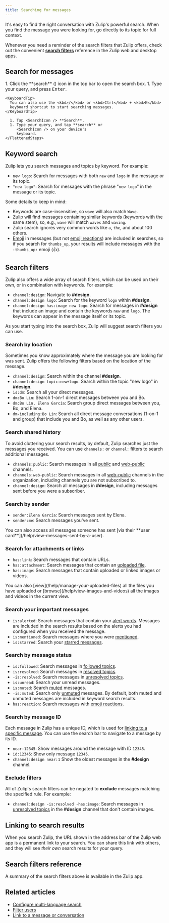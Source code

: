 ```yaml
---
title: Searching for messages
---
```



It's easy to find the right conversation with Zulip's powerful search. When you
find the message you were looking for, go directly to its topic for full context.

Whenever you need a reminder of the search filters that Zulip offers, check out
the convenient [**search filters**](#search-filters-reference) reference
in the Zulip web and desktop apps.

## Search for messages

<Tabs>
  <TabItem label="Desktop/Web">
    <Steps>
      1. Click the **search** (<SearchIcon />) icon in the top bar to open the search box.
      1. Type your query, and press <kbd>Enter</kbd>.
    </Steps>

    <KeyboardTip>
      You can also use the <kbd>/</kbd> or <kbd>Ctrl</kbd> + <kbd>K</kbd>
      keyboard shortcut to start searching messages.
    </KeyboardTip>
  </TabItem>

  <TabItem label="Mobile">
    <FlattenedSteps>
      <MobileMenu />

      1. Tap <SearchIcon /> **Search**.
      1. Type your query, and tap **search** or
         <SearchIcon /> on your device's
         keyboard.
    </FlattenedSteps>
  </TabItem>
</Tabs>

## Keyword search

Zulip lets you search messages and topics by keyword. For example:

* `new logo`: Search for messages with both `new` and `logo` in the message or
  its topic.
* `"new logo"`: Search for messages with the phrase "`new logo`" in the message
  or its topic.

Some details to keep in mind:

* Keywords are case-insensitive, so `wave` will also match `Wave`.
* Zulip will find messages containing similar keywords (keywords with the same
  stem), so, e.g., `wave` will match `waves` and `waving`.
* Zulip search ignores very common words like `a`, `the`, and about 100 others.
* [Emoji](/help/emoji-and-emoticons) in messages (but not [emoji
  reactions](/help/emoji-reactions)) are included in searches, so if you search
  for `thumbs_up`, your results will include messages with the `:thumbs_up:` emoji (👍).

## Search filters

Zulip also offers a wide array of search filters, which can be used on their
own, or in combination with keywords. For example:

* `channel:design`: Navigate to **#design**.
* `channel:design logo`: Search for the keyword `logo` within **#design**.
* `channel:design has:image new logo`: Search for messages in **#design** that
  include an image and contain the keywords `new` and `logo`. The keywords can
  appear in the message itself or its topic.

<ZulipTip>
  As you start typing into the search box, Zulip will suggest search filters
  you can use.
</ZulipTip>

### Search by location

Sometimes you know approximately where the message you are looking for was sent.
Zulip offers the following filters based on the location of the message.

* `channel:design`: Search within the channel **#design**.
* `channel:design topic:new+logo`: Search within the topic "new logo" in
  **#design**.
* `is:dm`: Search all your direct messages.
* `dm:Bo Lin`: Search 1-on-1 direct messages between you and Bo.
* `dm:Bo Lin, Elena García`: Search group direct messages
  between you, Bo, and Elena.
* `dm-including:Bo Lin`: Search all direct message conversations
  (1-on-1 and group) that include you and Bo, as well as any other users.

### Search shared history

To avoid cluttering your search results, by default, Zulip searches just the
messages you received. You can use `channels:` or `channel:` filters to search
additional messages.

* `channels:public`: Search messages in all
  [public](/help/channel-permissions#public-channels) and
  [web-public](/help/channel-permissions#web-public-channels) channels.
* `channels:web-public`: Search messages in all
  [web-public](/help/change-the-privacy-of-a-channel) channels in the organization,
  including channels you are not subscribed to.
* `channel:design`: Search all messages in **#design**, including messages sent
  before you were a subscriber.

### Search by sender

* `sender:Elena García`: Search messages sent by Elena.
* `sender:me`: Search messages you've sent.

<ZulipTip>
  You can also access all messages someone has sent [via their **user
  card**](/help/view-messages-sent-by-a-user).
</ZulipTip>

### Search for attachments or links

* `has:link`: Search messages that contain URLs.
* `has:attachment`: Search messages that contain an [uploaded
  file](/help/share-and-upload-files).
* `has:image`: Search messages that contain uploaded or linked images or videos.

<ZulipTip>
  You can also [view](/help/manage-your-uploaded-files) all the files you
  have uploaded or [browse](/help/view-images-and-videos) all the images and
  videos in the current view.
</ZulipTip>

### Search your important messages

* `is:alerted`: Search messages that contain your [alert
  words](/help/dm-mention-alert-notifications#alert-words). Messages are
  included in the search results based on the alerts you had configured when you
  received the message.
* `is:mentioned`: Search messages where you were
  [mentioned](/help/mention-a-user-or-group).
* `is:starred`: Search your [starred messages](/help/star-a-message).

### Search by message status

* `is:followed`: Search messages in [followed topics](/help/follow-a-topic).
* `is:resolved`: Search messages in [resolved topics](/help/resolve-a-topic).
* `-is:resolved`: Search messages in [unresolved topics](/help/resolve-a-topic).
* `is:unread`: Search your unread messages.
* `is:muted`: Search [muted](/help/mute-a-topic) messages.
* `-is:muted`: Search only [unmuted](/help/mute-a-topic) messages. By default,
  both muted and unmuted messages are included in keyword search results.
* `has:reaction`: Search messages with [emoji reactions](/help/emoji-reactions).

### Search by message ID

Each message in Zulip has a unique ID, which is used for [linking to a specific
message](/help/link-to-a-message-or-conversation#link-to-zulip-from-anywhere).
You can use the search bar to navigate to a message by its ID.

* `near:12345`: Show messages around the message with ID `12345`.
* `id:12345`: Show only message `12345`.
* `channel:design near:1` Show the oldest messages in the **#design** channel.

### Exclude filters

All of Zulip's search filters can be negated to **exclude** messages matching
the specified rule. For example:

* `channel:design -is:resolved -has:image`: Search messages in [unresolved
  topics](/help/resolve-a-topic) in the **#design** channel that don't contain
  images.

## Linking to search results

When you search Zulip, the URL shown in the address bar of the Zulip web app is a
permanent link to your search. You can share this link with others, and they
will see *their own* search results for your query.

## Search filters reference

A summary of the search filters above is available in the Zulip app.

<Tabs>
  <TabItem label="Desktop/Web">
    <FlattenedSteps>
      <NavigationSteps target="relative/help/search-filters" />
    </FlattenedSteps>
  </TabItem>
</Tabs>

## Related articles

* [Configure multi-language search](/help/configure-multi-language-search)
* [Filter users](/help/user-list#filter-users)
* [Link to a message or
  conversation](/help/link-to-a-message-or-conversation#link-to-zulip-from-anywhere)
